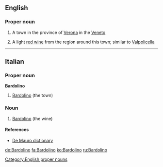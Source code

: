 ==English==

===Proper noun===
{{en-proper noun|s|-}}

# {{uncountable}} A town in the province of [[Verona]] in the [[Veneto]]
# {{countable}} A light [[red wine]] from the region around this town; similar to [[Valpolicella]]

----

==Italian==

===Proper noun===
'''Bardolino'''

# [[#English|Bardolino]] (the town)

===Noun===
{{it-noun|Bardolin|m|o|i}}

# [[#English|Bardolino]] (the wine)

====References====
*[http://www.demauroparavia.it/12347 De Mauro dictionary]

[[Category:English proper nouns]]

[[de:Bardolino]]
[[fa:Bardolino]]
[[ko:Bardolino]]
[[ru:Bardolino]]